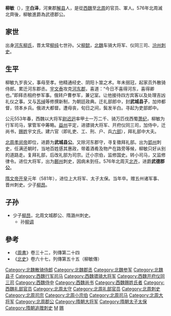 '''柳敏'''（{{bd|？||581年||}}），[[字|字]]'''白泽'''，河東郡[[解县|解县]]人，是從[[西魏|西魏]]至[[北周|北周]]的官员、軍人。576年北周滅北齊後，柳敏進爵為武德郡公。

==家世==
出身[[河东柳氏|河东柳氏]]，晋太常[[柳纯|柳纯]]七世孙。父[[柳懿|柳懿]]，[[北魏|北魏]]车骑大将军、仪同三司、[[汾州|汾州]][[刺史|刺史]]。

==生平==
柳敏九岁丧父，事母至孝。他精通经史、阴阳卜筮之术。年未弱冠，起家员外散骑侍郎。累迁河东郡丞。[[宇文泰|宇文泰]]攻克[[河東郡_(中國)|河东郡]]，喜道：“今日不喜得河东，喜得卿也。”即拜丞相府参军事。俄转户曹参军，兼记室。让他接待四方宾客以及处理吉凶礼仪之事。又与[[苏绰|苏绰]]等修撰新制，为朝廷政典。迁礼部郎中，封'''武城县子'''，加帅都督，领本乡兵。俄进大都督。遭母丧，旬日之间，鬓发半白。寻起为吏部郎中。

公元553年春，西魏以大将军[[尉迟迥|尉迟迥]]率甲士一万二千、骑万匹伐西蜀[[萧纪|萧纪]]，柳敏为行军司马，掌管军中筹略。[[益州|益州]]平定，进骠骑大将军、开府仪同三司，加侍中，迁尚书，[[赐姓|赐姓]]宇文氏。建六官（即礼吏、工、刑、户、兵[[六部|六部]]），拜礼部中大夫。

[[北周孝闵帝|北周孝闵帝]]即位，进爵为'''武城县公'''。又除河东郡守，寻复徵拜礼部。出为[[郢州|郢州]]刺史，任满还朝时，当地百姓感其惠政，带着酒肴及物产在路旁等候，柳敏只好从别的道路走。复拜礼部，后改礼部为司宗。迁小宗伯，监修国史。转小司马，又监修律令。进位大将军，出为[[鄜州|鄜州]]刺史，因病未到任。576年北周灭[[北齐|北齐]]，进爵'''武德郡公'''。

[[隋文帝|隋文帝]][[开皇|开皇]]元年（581年），进位上大将军、太子太保。当年卒。赠五州诸军事、晋州刺史。少子[[柳昂|柳昂]]。

==子孙==
* 少子[[柳昂|柳昂]]，北周文城郡公、隋潞州刺史。
** 孙[[柳调|柳调]]
==參考==
{{reflist}}
*《[[周書|周書]]》卷三十二，列傳第二十四
*《[[北史|北史]]》卷六十七，列傳第五十五（柳敏傳）

[[Category:北魏散骑侍郎|Category:北魏散骑侍郎]]
[[Category:北魏郡丞|Category:北魏郡丞]]
[[Category:北魏参军|Category:北魏参军]]
[[Category:北魏县子|Category:北魏县子]]
[[Category:西魏行军司马|Category:西魏行军司马]]
[[Category:西魏骠骑大将军|Category:西魏骠骑大将军]]
[[Category:西魏开府仪同三司|Category:西魏开府仪同三司]]
[[Category:西魏侍中|Category:西魏侍中]]
[[Category:西魏尚书|Category:西魏尚书]]
[[Category:西魏赐姓氏者|Category:西魏赐姓氏者]]
[[Category:西魏礼部官员|Category:西魏礼部官员]]
[[Category:北周太守|Category:北周太守]]
[[Category:北周礼部官员|Category:北周礼部官员]]
[[Category:北周刺史|Category:北周刺史]]
[[Category:北周司宗|Category:北周司宗]]
[[Category:北周小宗伯|Category:北周小宗伯]]
[[Category:北周司马|Category:北周司马]]
[[Category:北周大将军|Category:北周大将军]]
[[Category:北周郡公|Category:北周郡公]]
[[Category:隋朝大将军|Category:隋朝大将军]]
[[Category:隋朝太子太保|Category:隋朝太子太保]]
[[Category:隋朝追赠刺史|Category:隋朝追赠刺史]]
[[Category:河东柳氏|M]]
[[Category:宇文姓|赐]]